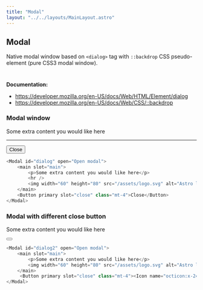 ```yaml
---
title: "Modal"
layout: "../../layouts/MainLayout.astro"
---
```



## Modal

Native modal window based on `<dialog>` tag with `::backdrop` CSS pseudo-element (pure CSS3 modal window).
#
**Documentation:**

- https://developer.mozilla.org/en-US/docs/Web/HTML/Element/dialog
- https://developer.mozilla.org/en-US/docs/Web/CSS/::backdrop

### Modal window


<div class="component-preview">
     <Modal id="dialog" open="Open modal">
          <main slot="main">
               <p>Some extra content you would like here</p>
               <hr />
          </main>
          <Button primary slot="close" class="mt-4">Close</Button>
     </Modal>
</div>

```js
<Modal id="dialog" open="Open modal">
    <main slot="main">
        <p>Some extra content you would like here</p>
        <hr />
        <img width="60" height="80" src="/assets/logo.svg" alt="Astro logo">
    </main>
    <Button primary slot="close" class="mt-4">Close</Button>
</Modal>
```

### Modal with different close button

<div class="component-preview">
     <Modal id="dialog2" open="Open modal">
          <main slot="main">
               <p>Some extra content you would like here</p>
          </main>
     <Button primary slot="close" class="mt-4"><Icon name="octicon:x-24" /></Button>
     </Modal>
</div>

```js
<Modal id="dialog2" open="Open modal">
    <main slot="main">
        <p>Some extra content you would like here</p>
        <img width="60" height="80" src="/assets/logo.svg" alt="Astro logo">
    </main>
     <Button primary slot="close" class="mt-4"><Icon name="octicon:x-24" /></Button>
</Modal>
```


